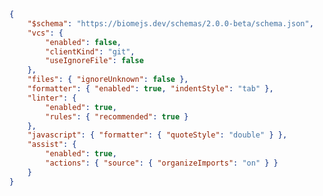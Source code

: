 
```json title="biome.json"
{
	"$schema": "https://biomejs.dev/schemas/2.0.0-beta/schema.json",
	"vcs": {
		"enabled": false,
		"clientKind": "git",
		"useIgnoreFile": false
	},
	"files": { "ignoreUnknown": false },
	"formatter": { "enabled": true, "indentStyle": "tab" },
	"linter": {
		"enabled": true,
		"rules": { "recommended": true }
	},
	"javascript": { "formatter": { "quoteStyle": "double" } },
	"assist": {
		"enabled": true,
		"actions": { "source": { "organizeImports": "on" } }
	}
}

```
